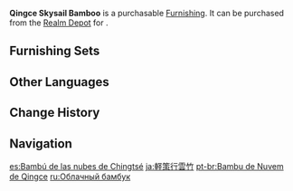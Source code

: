 {{Furnishing Infobox
|id             = 372318
|image          = Item Qingce Skysail Bamboo.png
|category       = Landform
|subcategory    = Tree
|quality        = 3
|adeptal_energy = 20
|load           = 100
|reduced_load   = 100
|description    = Green bamboo from [[Qingce Village|Mt. Qingce]].<br />This variety of bamboo often lives up to 100 years or more, in that time growing so tall that the top seems to soar up into the sky. Hence, it gained the name "Skysail."
|source1        = [[Realm Depot]]
|source2        = [[Adeptal Mirror]]
}}
'''Qingce Skysail Bamboo''' is a purchasable [[Furnishing]]. It can be purchased from the [[Realm Depot]] for {{Item|Realm Currency|30|x=80}}.

==Furnishing Sets==
{{Craft Usage}}

==Other Languages==
{{Other Languages
|en      = Qingce Skysail Bamboo
|zhs     = 轻策行云竹
|zhs_rm  = Qīngcè Xíngyún-zhú
|zht     = 輕策行雲竹
|zht_rm  = Qīngcè Xíngyún-zhú
|zh_tl   = 
|ja      = 軽策行雲竹
|ja_rm   = Keisaku Kou'unchiku{{Assumed}}
|ja_tl   = Qingce Cloudwalker Bamboo
|ko      = 경책 운행죽(雲行竹)
|ko_rm   = Gyeongchaek Unhaengjuk
|ko_tl   = Qingce Cloud-Floating Bamboo
|es      = Bambú de las nubes de Chingtsé
|es_tl   = Qingce Clouds Bamboo
|fr      = Bambou touche-ciel de Qingce
|fr_tl   = Sky-Touching Bamboo from Qingce
|ru      = Облачный бамбук
|ru_tl   = Cloud Bamboo
|th      = ไผ่เหนือเมฆแห่ง Qingce
|th_rm   = 
|th_tl   = 
|vi      = Trúc Hành Vân
|vi_tl   = 
|de      = Qingce-Wolkenbambus
|de_tl   = Qingce Cloud Bamboo
|id      = Bambu Pencakar Langit Qingce
|id_tl   = Qingce Skyscraper Bamboo
|pt      = Bambu de Nuvem de Qingce
|pt_tl   = 
|tr      = Qingce Gök Yelkenli Bambu Ağacı
|tr_tl   = 
|it      = Bambù delle nubi di Qingce
|it_tl   = 
}}

==Change History==
{{Change History|1.5}}

==Navigation==
{{Furnishing Navbox|exterior}}

[[es:Bambú de las nubes de Chingtsé]]
[[ja:軽策行雲竹]]
[[pt-br:Bambu de Nuvem de Qingce]]
[[ru:Облачный бамбук]]